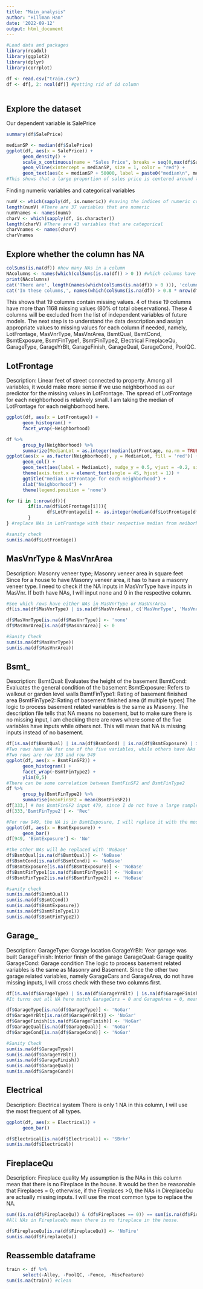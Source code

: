 ```yaml
---
title: "Main_analysis"
author: "Hillman Han"
date: '2022-09-12'
output: html_document
---
```

```r
#Load data and packages
library(readxl)
library(ggplot2)
library(dplyr)
library(corrplot)

df <- read.csv("train.csv")
df <- df[, 2: ncol(df)] #getting rid of id column
      
```

## Explore the dataset
Our dependent variable is SalePrice
```r
summary(df$SalePrice)

medianSP <- median(df$SalePrice)
ggplot(df, aes(x = SalePrice)) +
      geom_density() +
      scale_x_continuous(name = "Sales Price", breaks = seq(0,max(df$SalePrice), 1e+5)) +
      geom_vline(xintercept = medianSP, size = 1, color = "red") +
      geom_text(aes(x = medianSP + 50000, label = paste0("median\n", medianSP), y = 7e-06))
#This shows that a large proportion of sales price is centered around the median 163000

```
Finding numeric variables and categorical variables
```r
numV <- which(sapply(df, is.numeric)) #saving the indices of numeric columns
length(numV) #There are 37 variables that are numeric
numVnames <- names(numV)
charV <- which(sapply(df, is.character))
length(charV) #There are 43 variables that are categorical
charVnames <- names(charV)
charVnames
```


## Explore whether the column has NA
```r
colSums(is.na(df)) #how many NAs in a column
NAcolumns <- names(which(colSums(is.na(df)) > 0 )) #which columns have NAs
print(NAcolumns)
cat('There are', length(names(which(colSums(is.na(df)) > 0 ))), 'columns with NAs. ')
cat('In these columns,', names(which(colSums(is.na(df)) > 0.8 * nrow(df))), ', more than 80% of total observations are NAs')

```
This shows that 19 columns contain missing values. 4 of these 19 columns  have more than 1168 missing values (80% of total obeservations). These 4 columns will be excluded from the list of independent variables of future models. The next step is to understand the data description and assign appropriate values to missing values for each column if needed, namely, LotFrontage, MasVnrType, MasVnrArea, BsmtQual, BsmtCond, BsmtExposure, BsmtFinType1, BsmtFinType2, Electrical FireplaceQu, GarageType, GarageYrBlt, GarageFinish, GarageQual, GarageCond, PoolQC.


## LotFrontage
Description: Linear feet of street connected to property.
Among all variables, it would make more sense if we use neighborhood as our predictor for the missing values in LotFrontage. The spread of LotFrontage for each neighborhood is relatively small. I am taking the median of LotFrontage for each neighborhood here.
```r
ggplot(df, aes(x = LotFrontage)) +
      geom_histogram() +
      facet_wrap(~Neighborhood)

df %>% 
      group_by(Neighborhood) %>%
      summarize(MedianLot = as.integer(median(LotFrontage, na.rm = TRUE))) %>%
ggplot(aes(x = as.factor(Neighborhood), y = MedianLot, fill = 'red')) +
      geom_col() +
      geom_text(aes(label = MedianLot), nudge_y = 0.5, vjust = -0.2, size = 3) +
      theme(axis.text.x = element_text(angle = 45, hjust = 1)) +
      ggtitle("median LotFrontage for each neighborhood") +
      xlab("Neighborhood") +
      theme(legend.position = 'none')

for (i in 1:nrow(df)){
        if(is.na(df$LotFrontage[i])){
               df$LotFrontage[i] <- as.integer(median(df$LotFrontage[df$Neighborhood == df$Neighborhood[i]], na.rm=TRUE)) 
        }
} #replace NAs in LotFrontage with their respective median from neiborhood group

#sanity check
sum(is.na(df$LotFrontage))
```

## MasVnrType & MasVnrArea
Description: Masonry veneer type; Masonry veneer area in square feet
Since for a house to have Masonry veneer area, it has to have a masonry veneer type. I need to check if the NA inputs in MasVnrType have inputs in MasVnr. If both have NAs, I will input none and 0 in the respective column.
```r
#See which rows have either NAs in MasVnrType or MasVnrArea
df[is.na(df$MasVnrType) | is.na(df$MasVnrArea), c('MasVnrType', 'MasVnrArea')] 

df$MasVnrType[is.na(df$MasVnrType)] <- 'none'
df$MasVnrArea[is.na(df$MasVnrArea)] <- 0

#Sanity Check
sum(is.na(df$MasVnrType))
sum(is.na(df$MasVnrArea))
```
## Bsmt_
Description:
BsmtQual: Evaluates the height of the basement
BsmtCond: Evaluates the general condition of the basement
BsmtExposure: Refers to walkout or garden level walls
BsmtFinType1: Rating of basement finished area
BsmtFinType2: Rating of basement finished area (if multiple types)
The logic to process basement related variables is the same as Masonry.
The description file tells that NA means no basement, but to make sure there is no missing input, I am checking there are rows where some of the five variables have inputs while others not. This will mean that NA is missing inputs instead of no basement.
```r
df[is.na(df$BsmtQual) | is.na(df$BsmtCond) | is.na(df$BsmtExposure) | is.na(df$BsmtFinType1) | is.na(df$BsmtFinType2), c('BsmtQual', 'BsmtCond', 'BsmtExposure', 'BsmtFinType1','BsmtFinType2')] 
#Two rows have NA for one of the five variables, while others have NAs for all five variables.
#Two rows are row 333 and row 949
ggplot(df, aes(x = BsmtFinSF2)) +
      geom_histogram() +
      facet_wrap(~BsmtFinType2) +
      ylim(0,5)
#There can be some correlation between BsmtFinSF2 and BsmtFinType2
df %>% 
      group_by(BsmtFinType2) %>%
      summarise(meanFinSF2 = mean(BsmtFinSF2))
df[333,] # has BsmtFinSF2 input 479, since I do not have a large sample for BsmtFinSF2, I can only take a bold step to match the input the closest mean, that is Rec
df[333,'BsmtFinType2'] <- 'Rec'

#For row 949, the NA is in BsmtExposure, I will replace it with the most common BsmtExposure
ggplot(df, aes(x = BsmtExposure)) +
      geom_bar()
df[949, 'BsmtExposure'] <- 'No'

#the other NAs will be replaced with 'NoBase'
df$BsmtQual[is.na(df$BsmtQual)] <- 'NoBase'
df$BsmtCond[is.na(df$BsmtCond)] <- 'NoBase'
df$BsmtExposure[is.na(df$BsmtExposure)] <- 'NoBase'
df$BsmtFinType1[is.na(df$BsmtFinType1)] <- 'NoBase'
df$BsmtFinType2[is.na(df$BsmtFinType2)] <- 'NoBase'

#sanity check
sum(is.na(df$BsmtQual))
sum(is.na(df$BsmtCond))
sum(is.na(df$BsmtExposure))
sum(is.na(df$BsmtFinType1))
sum(is.na(df$BsmtFinType2))

```


## Garage_
Description:
GarageType: Garage location
GarageYrBlt: Year garage was built
GarageFinish: Interior finish of the garage
GarageQual: Garage quality
GarageCond: Garage condition
The logic to process basement related variables is the same as Masonry and Basement. Since the other two garage related variables, namely GarageCars and GarageArea, do not have missing inputs, I will cross check with these two columns first. 
```r
df[is.na(df$GarageType) | is.na(df$GarageYrBlt) | is.na(df$GarageFinish) | is.na(df$GarageQual) | is.na(df$GarageCond), c('GarageType', 'GarageYrBlt', 'GarageFinish', 'GarageQual','GarageCond', 'GarageCars', 'GarageArea')] 
#It turns out all NA here match GarageCars = 0 and GarageArea = 0, meaning No Garage in the house. Therefore, I move on to replace all NAs with 'NoGar' to clarify the category.

df$GarageType[is.na(df$GarageType)] <- 'NoGar'
df$GarageYrBlt[is.na(df$GarageYrBlt)] <- 'NoGar'
df$GarageFinish[is.na(df$GarageFinish)] <- 'NoGar'
df$GarageQual[is.na(df$GarageQual)] <- 'NoGar'
df$GarageCond[is.na(df$GarageCond)] <- 'NoGar'

#Sanity Check
sum(is.na(df$GarageType))
sum(is.na(df$GarageYrBlt))
sum(is.na(df$GarageFinish))
sum(is.na(df$GarageQual))
sum(is.na(df$GarageCond))

```

## Electrical
Description: Electrical system
There is only 1 NA in this column, I will use the most frequent of all types.
```r
ggplot(df, aes(x = Electrical)) +
      geom_bar()

df$Electrical[is.na(df$Electrical)] <- 'SBrkr'
sum(is.na(df$Electrical))
```

## FireplaceQu
Description: Fireplace quality
My assumption is the NAs in this column mean that there is no Fireplace in the house. It would be then be reasonable that Fireplaces = 0; otherwise, if the Fireplaces >0, the NAs in DireplaceQu are actually missing inputs. I will use the most common type to replace the NA.
```r
sum((is.na(df$FireplaceQu)) & (df$Fireplaces == 0)) == sum(is.na(df$FireplaceQu))
#All NAs in FireplaceQu mean there is no fireplace in the house.

df$FireplaceQu[is.na(df$FireplaceQu)] <- 'NoFire'
sum(is.na(df$FireplaceQu))
```

## Reassemble dataframe
```r
train <- df %>%
      select(-Alley, -PoolQC, -Fence, -MiscFeature)
sum(is.na(train)) #clean
```













